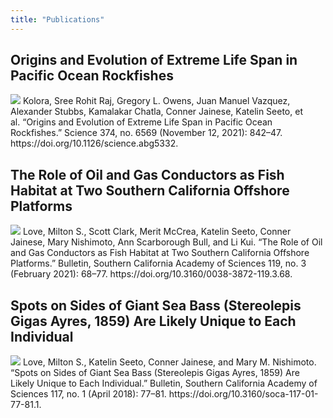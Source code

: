 ```yaml
---
title: "Publications"
---
```





## Origins and Evolution of Extreme Life Span in Pacific Ocean Rockfishes
![](rockfish_lifespan.jpg)
Kolora, Sree Rohit Raj, Gregory L. Owens, Juan Manuel Vazquez, Alexander Stubbs, Kamalakar Chatla, Conner Jainese, Katelin Seeto, et al. “Origins and Evolution of Extreme Life Span in Pacific Ocean Rockfishes.” Science 374, no. 6569 (November 12, 2021): 842–47. https://doi.org/10.1126/science.abg5332.

## The Role of Oil and Gas Conductors as Fish Habitat at Two Southern California Offshore Platforms
![](scott_conductors.jpg)
Love, Milton S., Scott Clark, Merit McCrea, Katelin Seeto, Conner Jainese, Mary Nishimoto, Ann Scarborough Bull, and Li Kui. “The Role of Oil and Gas Conductors as Fish Habitat at Two Southern California Offshore Platforms.” Bulletin, Southern California Academy of Sciences 119, no. 3 (February 2021): 68–77. https://doi.org/10.3160/0038-3872-119.3.68.


## Spots on Sides of Giant Sea Bass (Stereolepis Gigas Ayres, 1859) Are Likely Unique to Each Individual
![](gsb_spots.jpg)
Love, Milton S., Katelin Seeto, Conner Jainese, and Mary M. Nishimoto. “Spots on Sides of Giant Sea Bass (Stereolepis Gigas Ayres, 1859) Are Likely Unique to Each Individual.” Bulletin, Southern California Academy of Sciences 117, no. 1 (April 2018): 77–81. https://doi.org/10.3160/soca-117-01-77-81.1.
